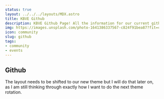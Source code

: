 ```yaml
---
status: true
layout: ../../../layouts/MDX.astro
title: KBVE Github
description: KBVE Github Page! All the information for our current github adventures!
img: https://images.unsplash.com/photo-1641386337567-c824f91bea87?fit=crop&w=1400&h=700&q=75
icon: community
slug: github
tags:
- community
- events
---
```





<MDXJS>

## Github

The layout needs to be shifted to our new theme but I will do that later on, as I am still thinking through exactly how I want to do the next theme rotation.

</MDXJS>
